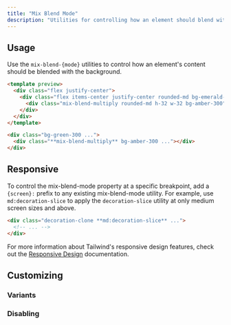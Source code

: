 ```yaml
---
title: "Mix Blend Mode"
description: "Utilities for controlling how an element should blend with the background."
---
```




## Usage

Use the `mix-blend-{mode}` utilities to control how an element's content should be blended with the background.

```html emerald
<template preview>
  <div class="flex justify-center">
    <div class="flex items-center justify-center rounded-md bg-emerald-300 h-24 w-48">
      <div class="mix-blend-multiply rounded-md h-32 w-32 bg-amber-300"></div>
    </div>
  </div>
</template>

<div class="bg-green-300 ...">
  <div class="**mix-blend-multiply** bg-amber-300 ..."></div>
</div>
```

## Responsive

To control the mix-blend-mode property at a specific breakpoint, add a `{screen}:` prefix to any existing mix-blend-mode utility. For example, use `md:decoration-slice` to apply the `decoration-slice` utility at only medium screen sizes and above.

```html
<div class="decoration-clone **md:decoration-slice** ...">
  <!-- ... -->
</div>
```

For more information about Tailwind's responsive design features, check out the [Responsive Design](/docs/responsive-design) documentation.

## Customizing

### Variants

<Variants plugin="mixBlendMode" name="mix-blend-mode" />

### Disabling

<Disabling plugin="mixBlendMode" name="mix-blend-mode" />
